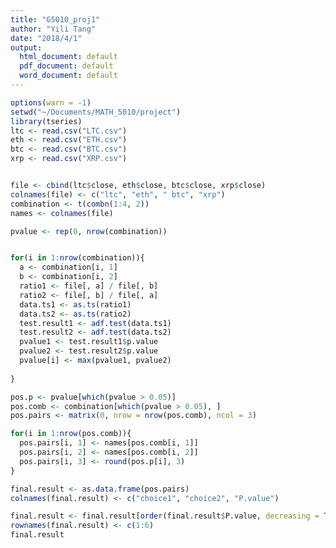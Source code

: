 ```yaml
---
title: "G5010_proj1"
author: "Yili Tang"
date: "2018/4/1"
output:
  html_document: default
  pdf_document: default
  word_document: default
---
```


```r
options(warn = -1)
setwd("~/Documents/MATH_5010/project")
library(tseries)
ltc <- read.csv("LTC.csv")
eth <- read.csv("ETH.csv")
btc <- read.csv("BTC.csv")
xrp <- read.csv("XRP.csv")


file <- cbind(ltc$close, eth$close, btc$close, xrp$close)
colnames(file) <- c("ltc", "eth", " btc", "xrp")
combination <- t(combn(1:4, 2))
names <- colnames(file)

pvalue <- rep(0, nrow(combination))


for(i in 1:nrow(combination)){
  a <- combination[i, 1]
  b <- combination[i, 2]
  ratio1 <- file[, a] / file[, b]
  ratio2 <- file[, b] / file[, a]
  data.ts1 <- as.ts(ratio1)
  data.ts2 <- as.ts(ratio2)
  test.result1 <- adf.test(data.ts1)
  test.result2 <- adf.test(data.ts2)
  pvalue1 <- test.result1$p.value
  pvalue2 <- test.result2$p.value
  pvalue[i] <- max(pvalue1, pvalue2)
  
}

pos.p <- pvalue[which(pvalue > 0.05)]
pos.comb <- combination[which(pvalue > 0.05), ]
pos.pairs <- matrix(0, nrow = nrow(pos.comb), ncol = 3)

for(i in 1:nrow(pos.comb)){
  pos.pairs[i, 1] <- names[pos.comb[i, 1]]
  pos.pairs[i, 2] <- names[pos.comb[i, 2]]
  pos.pairs[i, 3] <- round(pos.p[i], 3)
}

final.result <- as.data.frame(pos.pairs)
colnames(final.result) <- c("choice1", "choice2", "P.value")

final.result <- final.result[order(final.result$P.value, decreasing = T), ]
rownames(final.result) <- c(1:6)
final.result
```

